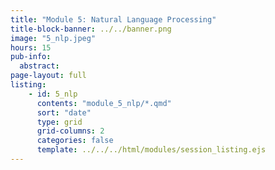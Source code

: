```yaml
---
title: "Module 5: Natural Language Processing"
title-block-banner: ../../banner.png
image: "5_nlp.jpeg"
hours: 15
pub-info:
  abstract:
page-layout: full
listing:
    - id: 5_nlp
      contents: "module_5_nlp/*.qmd"
      sort: "date"
      type: grid
      grid-columns: 2
      categories: false
      template: ../../../html/modules/session_listing.ejs
---
```

